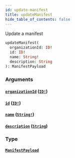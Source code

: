 ```yaml
---
id: update-manifest
title: updateManifest
hide_table_of_contents: false
---
```



Update a manifest

```graphql
updateManifest(
  organizationId: ID!
  id: ID!
  name: String!
  description: String
): ManifestPayload
```


### Arguments

#### [`organizationId`](#) ([`ID!`](/swapi/scalars/id))




#### [`id`](#) ([`ID!`](/swapi/scalars/id))




#### [`name`](#) ([`String!`](/swapi/scalars/string))




#### [`description`](#) ([`String`](/swapi/scalars/string))




### Type

#### [`ManifestPayload`](/swapi/objects/manifest-payload)
